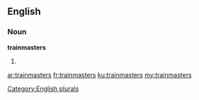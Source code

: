 ==English==

===Noun===
'''trainmasters'''

# {{plural of|trainmaster}}

[[Category:English plurals]]

[[ar:trainmasters]]
[[fr:trainmasters]]
[[ku:trainmasters]]
[[my:trainmasters]]